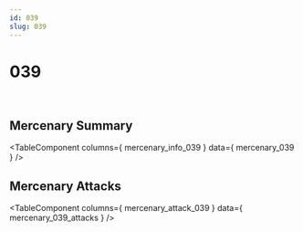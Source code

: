```yaml
---
id: 039
slug: 039
---
```



# 039

<div style = {{ display: "flex" }}>
    <Image img={require('@site/static/img/mercenaries/illust/thum_char_view_n_039.jpg')}/>
    <Image img={require('@site/static/img/mercenaries/illust/thum_char_view_o_039.jpg')}/>
</div>

## Mercenary Summary

<TableComponent
  columns={ mercenary_info_039 }
  data={ mercenary_039 }
/>

## Mercenary Attacks

<TableComponent
  columns={ mercenary_attack_039 }
  data={ mercenary_039_attacks }
/>
